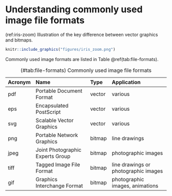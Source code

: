 # Understanding commonly used image file formats



(ref:iris-zoom) Illustration of the key difference between vector graphics and bitmaps. 


```r
knitr::include_graphics("figures/iris_zoom.png")
```


Commonly used image formats are listed in Table \@ref(tab:file-formats).


Table: (\#tab:file-formats) Commonly used image file formats

Acronym   Name                              Type         Application
--------- --------------------------------- ------------ ------------------------
pdf       Portable Document Format          vector       various
eps       Encapsulated PostScript           vector       various
svg       Scalable Vector Graphics          vector       various
png       Portable Network Graphics         bitmap       line drawings
jpeg      Joint Photographic Experts Group  bitmap       photographic images
tiff      Tagged Image File Format          bitmap       line drawings or photographic images
gif       Graphics Interchange Format       bitmap       photographic images, animations
 
